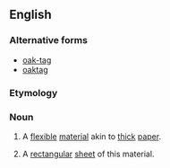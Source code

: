 {{also|oaktag|oak-tag}}
==English==

===Alternative forms===
* [[oak-tag]]
* [[oaktag]]

===Etymology===
{{rfe|en}}

===Noun===
{{en-noun|~}}
# {{lb|en|uncountable}} A [[flexible]] [[material]] akin to [[thick]] [[paper]].
# {{lb|en|countable}} A [[rectangular]] [[sheet]] of this material.